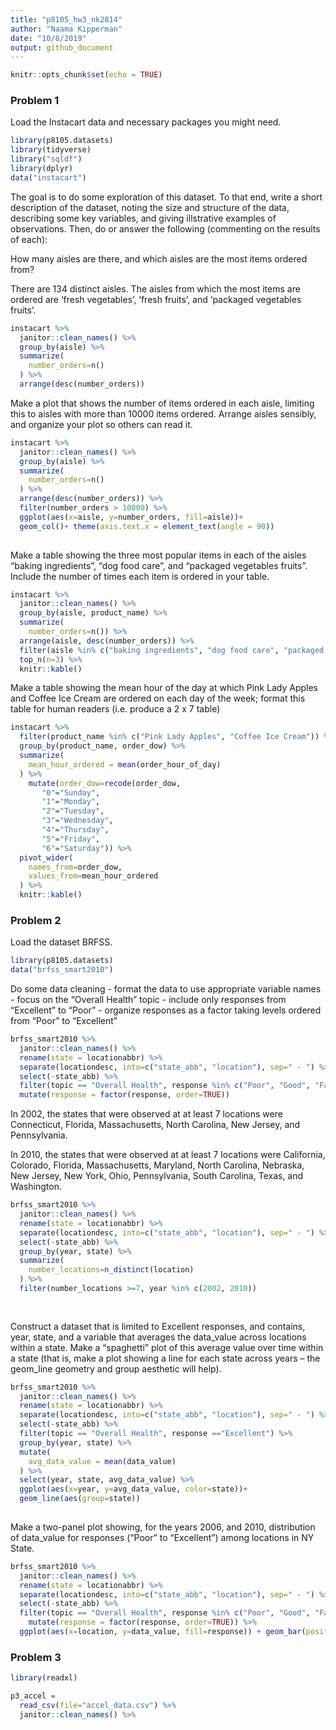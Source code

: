 ```yaml
---
title: "p8105_hw3_nk2814"
author: "Naama Kipperman"
date: "10/8/2019"
output: github_document
---
```



```r
knitr::opts_chunk$set(echo = TRUE)
```

### Problem 1 


Load the Instacart data and necessary packages you might need.
```r
library(p8105.datasets)
library(tidyverse)
library("sqldf")
library(dplyr)
data("instacart") 

```

The goal is to do some exploration of this dataset. To that end, write a short description of the dataset, noting the size and structure of the data, describing some key variables, and giving illstrative examples of observations. Then, do or answer the following (commenting on the results of each):

How many aisles are there, and which aisles are the most items ordered from?

There are 134 distinct aisles.
The aisles from which the most items are ordered are 'fresh vegetables', 'fresh fruits', and 'packaged vegetables fruits'.

```r

instacart %>% 
  janitor::clean_names() %>% 
  group_by(aisle) %>%
  summarize(
    number_orders=n()
  ) %>% 
  arrange(desc(number_orders))

```

Make a plot that shows the number of items ordered in each aisle, limiting this to aisles with more than 10000 items ordered. Arrange aisles sensibly, and organize your plot so others can read it.

```r

instacart %>% 
  janitor::clean_names() %>% 
  group_by(aisle) %>% 
  summarize(
    number_orders=n()
  ) %>% 
  arrange(desc(number_orders)) %>% 
  filter(number_orders > 10000) %>% 
  ggplot(aes(x=aisle, y=number_orders, fill=aisle))+
  geom_col()+ theme(axis.text.x = element_text(angle = 90))
  

```

Make a table showing the three most popular items in each of the aisles “baking ingredients”, “dog food care”, and “packaged vegetables fruits”. Include the number of times each item is ordered in your table.

```r
instacart %>% 
  janitor::clean_names() %>% 
  group_by(aisle, product_name) %>% 
  summarize(
    number_orders=n()) %>% 
  arrange(aisle, desc(number_orders)) %>% 
  filter(aisle %in% c("baking ingredients", "dog food care", "packaged vegetables fruits")) %>% 
  top_n(n=3) %>% 
  knitr::kable()
```


Make a table showing the mean hour of the day at which Pink Lady Apples and Coffee Ice Cream are ordered on each day of the week; format this table for human readers (i.e. produce a 2 x 7 table)

```r

instacart %>% 
  filter(product_name %in% c("Pink Lady Apples", "Coffee Ice Cream")) %>%
  group_by(product_name, order_dow) %>% 
  summarize(
    mean_hour_ordered = mean(order_hour_of_day)
  ) %>% 
    mutate(order_dow=recode(order_dow,
       "0"="Sunday",
       "1"="Monday",
       "2"="Tuesday",
       "3"="Wednesday",
       "4"="Thursday",
       "5"="Friday",
       "6"="Saturday")) %>% 
  pivot_wider(
    names_from=order_dow,
    values_from=mean_hour_ordered
  ) %>% 
  knitr::kable()

```


### Problem 2

Load the dataset BRFSS.

```r
library(p8105.datasets)
data("brfss_smart2010")
```

Do some data cleaning 
- format the data to use appropriate variable names
- focus on the “Overall Health” topic
- include only responses from “Excellent” to “Poor”
- organize responses as a factor taking levels ordered from “Poor” to “Excellent”
```r

brfss_smart2010 %>% 
  janitor::clean_names() %>% 
  rename(state = locationabbr) %>% 
  separate(locationdesc, into=c("state_abb", "location"), sep=" - ") %>% 
  select(-state_abb) %>% 
  filter(topic == "Overall Health", response %in% c("Poor", "Good", "Fair", "Excellent")) %>% 
  mutate(response = factor(response, order=TRUE)) 


```

In 2002, the states that were observed at at least 7 locations were  Connecticut, Florida, Massachusetts, North Carolina, New Jersey, and Pennsylvania.

In 2010, the states that were observed at at least 7 locations were California, Colorado, Florida, Massachusetts, Maryland, North Carolina, Nebraska, New Jersey, New York, Ohio, Pennsylvania, South Carolina, Texas, and Washington. 

```r

brfss_smart2010 %>% 
  janitor::clean_names() %>% 
  rename(state = locationabbr) %>% 
  separate(locationdesc, into=c("state_abb", "location"), sep=" - ") %>% 
  select(-state_abb) %>%
  group_by(year, state) %>%
  summarize(
    number_locations=n_distinct(location)
  ) %>% 
  filter(number_locations >=7, year %in% c(2002, 2010))
  
  

```

Construct a dataset that is limited to Excellent responses, and contains, year, state, and a variable that averages the data_value across locations within a state. Make a “spaghetti” plot of this average value over time within a state (that is, make a plot showing a line for each state across years – the geom_line geometry and group aesthetic will help).

```r
brfss_smart2010 %>% 
  janitor::clean_names() %>% 
  rename(state = locationabbr) %>% 
  separate(locationdesc, into=c("state_abb", "location"), sep=" - ") %>%
  select(-state_abb) %>% 
  filter(topic == "Overall Health", response =="Excellent") %>% 
  group_by(year, state) %>% 
  mutate(
    avg_data_value = mean(data_value)
  ) %>% 
  select(year, state, avg_data_value) %>% 
  ggplot(aes(x=year, y=avg_data_value, color=state))+
  geom_line(aes(group=state))
  

```

Make a two-panel plot showing, for the years 2006, and 2010, distribution of data_value for responses (“Poor” to “Excellent”) among locations in NY State.

```r
brfss_smart2010 %>% 
  janitor::clean_names() %>% 
  rename(state = locationabbr) %>% 
  separate(locationdesc, into=c("state_abb", "location"), sep=" - ") %>%
  select(-state_abb) %>% 
  filter(topic == "Overall Health", response %in% c("Poor", "Good", "Fair", "Excellent"), year %in% c(2006, 2010), state=="NY") %>% 
    mutate(response = factor(response, order=TRUE)) %>% 
  ggplot(aes(x=location, y=data_value, fill=response)) + geom_bar(position = "dodge", stat="identity") + theme(axis.text.x = element_text(angle = 90)) + facet_grid(year~.)


```



### Problem 3

```r

library(readxl)

p3_accel =
  read_csv(file="accel_data.csv") %>% 
  janitor::clean_names() %>% 
  
```

